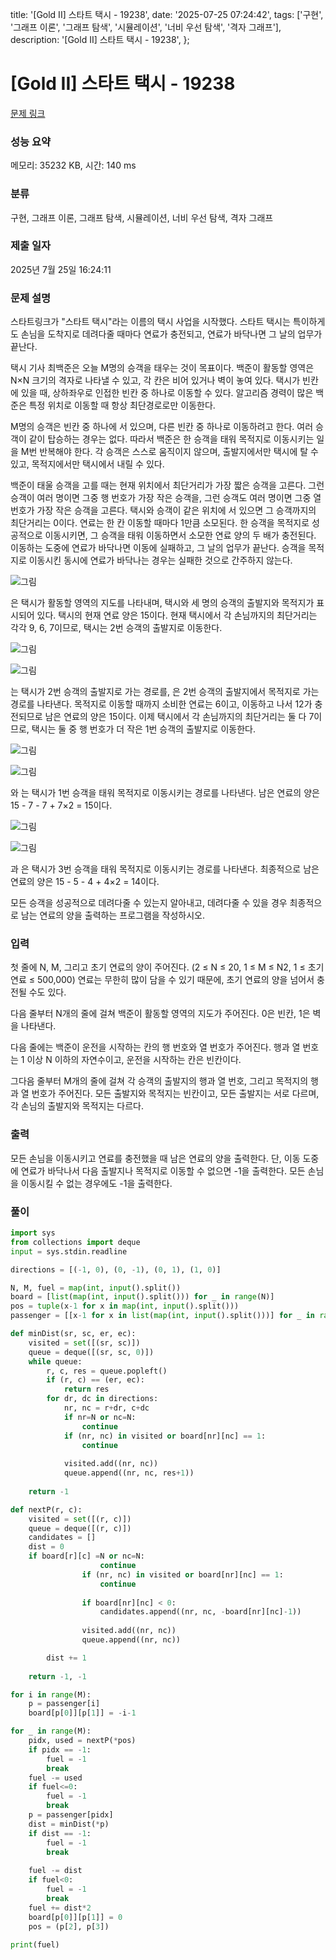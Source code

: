   title: '[Gold II] 스타트 택시 - 19238',
  date: '2025-07-25 07:24:42',
  tags: ['구현', '그래프 이론', '그래프 탐색', '시뮬레이션', '너비 우선 탐색', '격자 그래프'],
  description: '[Gold II] 스타트 택시 - 19238',
};

# [Gold II] 스타트 택시 - 19238 

[문제 링크](https://www.acmicpc.net/problem/19238) 

### 성능 요약

메모리: 35232 KB, 시간: 140 ms

### 분류

구현, 그래프 이론, 그래프 탐색, 시뮬레이션, 너비 우선 탐색, 격자 그래프

### 제출 일자

2025년 7월 25일 16:24:11

### 문제 설명

스타트링크가 "스타트 택시"라는 이름의 택시 사업을 시작했다. 스타트 택시는 특이하게도 손님을 도착지로 데려다줄 때마다 연료가 충전되고, 연료가 바닥나면 그 날의 업무가 끝난다.

택시 기사 최백준은 오늘 M명의 승객을 태우는 것이 목표이다. 백준이 활동할 영역은 N×N 크기의 격자로 나타낼 수 있고, 각 칸은 비어 있거나 벽이 놓여 있다. 택시가 빈칸에 있을 때, 상하좌우로 인접한 빈칸 중 하나로 이동할 수 있다. 알고리즘 경력이 많은 백준은 특정 위치로 이동할 때 항상 최단경로로만 이동한다.

M명의 승객은 빈칸 중 하나에 서 있으며, 다른 빈칸 중 하나로 이동하려고 한다. 여러 승객이 같이 탑승하는 경우는 없다. 따라서 백준은 한 승객을 태워 목적지로 이동시키는 일을 M번 반복해야 한다. 각 승객은 스스로 움직이지 않으며, 출발지에서만 택시에 탈 수 있고, 목적지에서만 택시에서 내릴 수 있다.

백준이 태울 승객을 고를 때는 현재 위치에서 최단거리가 가장 짧은 승객을 고른다. 그런 승객이 여러 명이면 그중 행 번호가 가장 작은 승객을, 그런 승객도 여러 명이면 그중 열 번호가 가장 작은 승객을 고른다. 택시와 승객이 같은 위치에 서 있으면 그 승객까지의 최단거리는 0이다. 연료는 한 칸 이동할 때마다 1만큼 소모된다. 한 승객을 목적지로 성공적으로 이동시키면, 그 승객을 태워 이동하면서 소모한 연료 양의 두 배가 충전된다. 이동하는 도중에 연료가 바닥나면 이동에 실패하고, 그 날의 업무가 끝난다. 승객을 목적지로 이동시킨 동시에 연료가 바닥나는 경우는 실패한 것으로 간주하지 않는다.

![그림](https://upload.acmicpc.net/b4dfd78f-5276-44a4-a1f1-a5ccde6fbc8b/-/preview/)

은 택시가 활동할 영역의 지도를 나타내며, 택시와 세 명의 승객의 출발지와 목적지가 표시되어 있다. 택시의 현재 연료 양은 15이다. 현재 택시에서 각 손님까지의 최단거리는 각각 9, 6, 7이므로, 택시는 2번 승객의 출발지로 이동한다.

	
		
			
			

![그림](https://upload.acmicpc.net/3a0360d0-7aa4-4f6e-89aa-8f29ceb3db8d/-/preview/)

			
			
			
			

![그림](https://upload.acmicpc.net/fb1d41e5-a420-4957-8fe8-1a6f822b284e/-/preview/)

			
			
		
	

는 택시가 2번 승객의 출발지로 가는 경로를, 은 2번 승객의 출발지에서 목적지로 가는 경로를 나타낸다. 목적지로 이동할 때까지 소비한 연료는 6이고, 이동하고 나서 12가 충전되므로 남은 연료의 양은 15이다. 이제 택시에서 각 손님까지의 최단거리는 둘 다 7이므로, 택시는 둘 중 행 번호가 더 작은 1번 승객의 출발지로 이동한다.

	
		
			
			

![그림](https://upload.acmicpc.net/a4ad059c-f909-4cf2-a401-9d72a69a2549/-/preview/)

			
			
			
			

![그림](https://upload.acmicpc.net/3abc49bb-33a3-4828-a6c3-1be22fd3967d/-/preview/)

			
			
		
	

와 는 택시가 1번 승객을 태워 목적지로 이동시키는 경로를 나타낸다. 남은 연료의 양은 15 - 7 - 7 + 7×2 = 15이다.

	
		
			
			

![그림](https://upload.acmicpc.net/86aa0566-f468-4343-a83d-d978f0120cec/-/preview/)

			
			
			
			

![그림](https://upload.acmicpc.net/aebc9d40-2c56-4e6c-b914-d8d9b55f8ff5/-/preview/)

			
			
		
	

과 은 택시가 3번 승객을 태워 목적지로 이동시키는 경로를 나타낸다. 최종적으로 남은 연료의 양은 15 - 5 - 4 + 4×2 = 14이다.

모든 승객을 성공적으로 데려다줄 수 있는지 알아내고, 데려다줄 수 있을 경우 최종적으로 남는 연료의 양을 출력하는 프로그램을 작성하시오.

### 입력 

 첫 줄에 N, M, 그리고 초기 연료의 양이 주어진다. (2 ≤ N ≤ 20, 1 ≤ M ≤ N2, 1 ≤ 초기 연료 ≤ 500,000) 연료는 무한히 많이 담을 수 있기 때문에, 초기 연료의 양을 넘어서 충전될 수도 있다.

다음 줄부터 N개의 줄에 걸쳐 백준이 활동할 영역의 지도가 주어진다. 0은 빈칸, 1은 벽을 나타낸다.

다음 줄에는 백준이 운전을 시작하는 칸의 행 번호와 열 번호가 주어진다. 행과 열 번호는 1 이상 N 이하의 자연수이고, 운전을 시작하는 칸은 빈칸이다.

그다음 줄부터 M개의 줄에 걸쳐 각 승객의 출발지의 행과 열 번호, 그리고 목적지의 행과 열 번호가 주어진다. 모든 출발지와 목적지는 빈칸이고, 모든 출발지는 서로 다르며, 각 손님의 출발지와 목적지는 다르다.

### 출력 

 모든 손님을 이동시키고 연료를 충전했을 때 남은 연료의 양을 출력한다. 단, 이동 도중에 연료가 바닥나서 다음 출발지나 목적지로 이동할 수 없으면 -1을 출력한다. 모든 손님을 이동시킬 수 없는 경우에도 -1을 출력한다.

### 풀이
```python
import sys
from collections import deque
input = sys.stdin.readline

directions = [(-1, 0), (0, -1), (0, 1), (1, 0)]

N, M, fuel = map(int, input().split())
board = [list(map(int, input().split())) for _ in range(N)]
pos = tuple(x-1 for x in map(int, input().split()))
passenger = [[x-1 for x in list(map(int, input().split()))] for _ in range(M)]

def minDist(sr, sc, er, ec):
    visited = set([(sr, sc)])
    queue = deque([(sr, sc, 0)])
    while queue:
        r, c, res = queue.popleft()
        if (r, c) == (er, ec):
            return res
        for dr, dc in directions:
            nr, nc = r+dr, c+dc
            if nr=N or nc=N:
                continue
            if (nr, nc) in visited or board[nr][nc] == 1:
                continue
            
            visited.add((nr, nc))
            queue.append((nr, nc, res+1))
        
    return -1

def nextP(r, c):
    visited = set([(r, c)])
    queue = deque([(r, c)])
    candidates = []
    dist = 0
    if board[r][c] =N or nc=N:
                    continue
                if (nr, nc) in visited or board[nr][nc] == 1:
                    continue
                
                if board[nr][nc] < 0:
                    candidates.append((nr, nc, -board[nr][nc]-1))
                    
                visited.add((nr, nc))
                queue.append((nr, nc))

        dist += 1        
        
    return -1, -1

for i in range(M):
    p = passenger[i]
    board[p[0]][p[1]] = -i-1

for _ in range(M):
    pidx, used = nextP(*pos)
    if pidx == -1:
        fuel = -1
        break
    fuel -= used
    if fuel<=0:
        fuel = -1
        break
    p = passenger[pidx]
    dist = minDist(*p)
    if dist == -1:
        fuel = -1
        break
    
    fuel -= dist
    if fuel<0:
        fuel = -1
        break
    fuel += dist*2
    board[p[0]][p[1]] = 0
    pos = (p[2], p[3])
    
print(fuel)
```